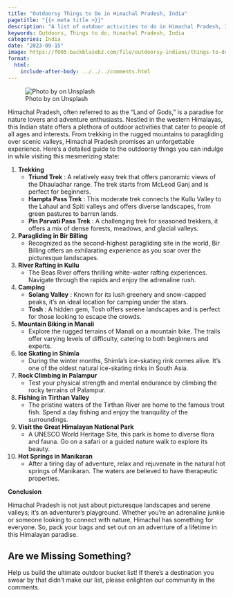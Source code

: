```yaml
---
title: "Outdoorsy Things to Do in Himachal Pradesh, India"
pagetitle: "{{< meta title >}}"
description: "A list of outdoor activities to do in Himachal Pradesh, India."
keywords: Outdoors, Things to do, Himachal Pradesh, India
categories: India
date: "2023-09-15"
image: https://f005.backblazeb2.com/file/outdoorsy-indians/things-to-do/tents-dharamshala.jpg
format:
  html:
    include-after-body: ../../../comments.html
---
```

![Photo by on Unsplash](https://f005.backblazeb2.com/file/outdoorsy-indians/things-to-do/tents-dharamshala.jpg){fig-alt="Photo of assorted-color outdoor tents on green grass field near gray mountain under gray sky in Dharamshala, Himachal Pradesh, India" .preview-image}

Himachal Pradesh, often referred to as the "Land of Gods," is a paradise for nature lovers and adventure enthusiasts. Nestled in the western Himalayas, this Indian state offers a plethora of outdoor activities that cater to people of all ages and interests. From trekking in the rugged mountains to paragliding over scenic valleys, Himachal Pradesh promises an unforgettable experience. Here's a detailed guide to the outdoorsy things you can indulge in while visiting this mesmerizing state: 

1. **Trekking**  
    - **Triund Trek** : A relatively easy trek that offers panoramic views of the Dhauladhar range. The trek starts from McLeod Ganj and is perfect for beginners. 
    - **Hampta Pass Trek** : This moderate trek connects the Kullu Valley to the Lahaul and Spiti valleys and offers diverse landscapes, from green pastures to barren lands. 
    - **Pin Parvati Pass Trek** : A challenging trek for seasoned trekkers, it offers a mix of dense forests, meadows, and glacial valleys. 

2. **Paragliding in Bir Billing** 
    - Recognized as the second-highest paragliding site in the world, Bir Billing offers an exhilarating experience as you soar over the picturesque landscapes. 

3. **River Rafting in Kullu** 
    - The Beas River offers thrilling white-water rafting experiences. Navigate through the rapids and enjoy the adrenaline rush. 

4. **Camping**  
    - **Solang Valley** : Known for its lush greenery and snow-capped peaks, it's an ideal location for camping under the stars. 
    - **Tosh** : A hidden gem, Tosh offers serene landscapes and is perfect for those looking to escape the crowds. 

5. **Mountain Biking in Manali** 
    - Explore the rugged terrains of Manali on a mountain bike. The trails offer varying levels of difficulty, catering to both beginners and experts. 

6. **Ice Skating in Shimla** 
    - During the winter months, Shimla's ice-skating rink comes alive. It's one of the oldest natural ice-skating rinks in South Asia. 

7. **Rock Climbing in Palampur** 
    - Test your physical strength and mental endurance by climbing the rocky terrains of Palampur. 

8. **Fishing in Tirthan Valley** 
    - The pristine waters of the Tirthan River are home to the famous trout fish. Spend a day fishing and enjoy the tranquility of the surroundings. 

9. **Visit the Great Himalayan National Park** 
    - A UNESCO World Heritage Site, this park is home to diverse flora and fauna. Go on a safari or a guided nature walk to explore its beauty. 

10. **Hot Springs in Manikaran**
    - After a tiring day of adventure, relax and rejuvenate in the natural hot springs of Manikaran. The waters are believed to have therapeutic properties.

**Conclusion** 

Himachal Pradesh is not just about picturesque landscapes and serene valleys; it's an adventurer's playground. Whether you're an adrenaline junkie or someone looking to connect with nature, Himachal has something for everyone. So, pack your bags and set out on an adventure of a lifetime in this Himalayan paradise.

::: callout-tip
## Are we Missing Something?
Help us build the ultimate outdoor bucket list! If there's a destination you swear by that didn't make our list, please enlighten our community in the comments.
:::
